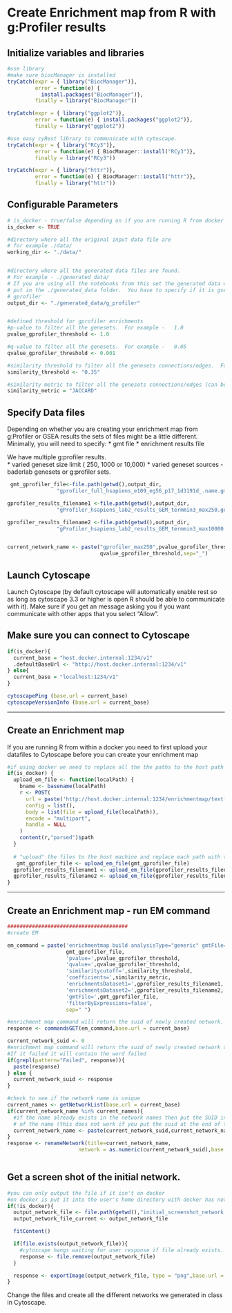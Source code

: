# Create Enrichment map from R with g:Profiler results

## Initialize variables and libraries

```r
#use library
#make sure biocManager is installed
tryCatch(expr = { library("BiocManager")}, 
         error = function(e) { 
           install.packages("BiocManager")}, 
         finally = library("BiocManager"))

tryCatch(expr = { library("ggplot2")}, 
         error = function(e) { install.packages("ggplot2")}, 
         finally = library("ggplot2"))

#use easy cyRest library to communicate with cytoscape.
tryCatch(expr = { library("RCy3")}, 
         error = function(e) { BiocManager::install("RCy3")}, 
         finally = library("RCy3"))

tryCatch(expr = { library("httr")}, 
         error = function(e) { BiocManager::install("httr")}, 
         finally = library("httr"))
```

## Configurable Parameters

```r

# is_docker - true/false depending on if you are running R from docker
is_docker <- TRUE

#directory where all the original input data file are
# for example ./data/
working_dir <- "./data/"


#directory where all the generated data files are found.
# For example - ./generated_data/
# If you are using all the notebooks from this set the generated data will be
# put in the ./generated_data folder.  You have to specify if it is gsea or 
# gprofiler
output_dir <- "./generated_data/g_profiler"


#defined threshold for gprofiler enrichments 
#p-value to filter all the genesets.  For example -   1.0
pvalue_gprofiler_threshold <- 1.0

#q-value to filter all the genesets.  For example -   0.05
qvalue_gprofiler_threshold <- 0.001

#similarity threshold to filter all the genesets connections/edges.  For example -   0.375
similarity_threshold <- "0.35"

#similarity metric to filter all the genesets connections/edges (can be OVERLAP, JACCARD, or COMBINED.   For example -   Combined
similarity_metric = "JACCARD"

```

## Specify Data files
Depending on whether you are creating your enrichment map from g:Profiler or GSEA results the sets of files might be a little different.  Minimally, you will need to specify:
  * gmt file
  * enrichment results file

We have multiple g:profiler results.  
  * varied geneset size limit ( 250, 1000 or 10,000)
  * varied geneset sources - baderlab genesets or g:profiler sets.

```r

 gmt_gprofiler_file<-file.path(getwd(),output_dir,
                "gprofiler_full_hsapiens_e109_eg56_p17_1d3191d_.name.gmt")

gprofiler_results_filename1 <-file.path(getwd(),output_dir,
                "gProfiler_hsapiens_lab2_results_GEM_termmin3_max250.gem.txt")

gprofiler_results_filename2 <-file.path(getwd(),output_dir,
                "gProfiler_hsapiens_lab2_results_GEM_termmin3_max10000.gem.txt")


current_network_name <- paste("gprofiler_max250",pvalue_gprofiler_threshold,
                              qvalue_gprofiler_threshold,sep="_")

```


## Launch Cytoscape

Launch Cytoscape (by default cytoscape will automatically enable rest so as long as cytoscape 3.3 or higher is open R should be able to communicate with it).  Make sure if you get an message asking you if you want communicate with other apps that you select "Allow".  

## Make sure you can connect to Cytoscape
```r
if(is_docker){
  current_base = "host.docker.internal:1234/v1"
  .defaultBaseUrl <- "http://host.docker.internal:1234/v1"
} else{
  current_base = "localhost:1234/v1"
}

cytoscapePing (base.url = current_base)
cytoscapeVersionInfo (base.url = current_base)
```
***
## Create an Enrichment map

If you are running R from within a docker you need to first upload your datafiles to Cytoscape before you can create your enrichment map

```r

#if using docker we need to replace all the the paths to the host path
if(is_docker) {
  upload_em_file <- function(localPath) {
    bname <- basename(localPath)
    r <- POST(
      url = paste('http://host.docker.internal:1234/enrichmentmap/textfileupload?fileName=', bname, sep=""),
      config = list(),
      body = list(file = upload_file(localPath)),
      encode = "multipart",
      handle = NULL
    )
    content(r,"parsed")$path
  }
  
  # "upload" the files to the host machine and replace each path with the host machine path
   gmt_gprofiler_file <- upload_em_file(gmt_gprofiler_file)
  gprofiler_results_filename1 <- upload_em_file(gprofiler_results_filename1)
  gprofiler_results_filename2 <- upload_em_file(gprofiler_results_filename2)
}
```
***
## Create an Enrichment map - run EM command
```r

#######################################
#create EM

em_command = paste('enrichmentmap build analysisType="generic" gmtFile=',
                   gmt_gprofiler_file,
                   'pvalue=',pvalue_gprofiler_threshold, 
                   'qvalue=',qvalue_gprofiler_threshold,
                   'similaritycutoff=',similarity_threshold,
                   'coefficients=',similarity_metric,
                   'enrichmentsDataset1=',gprofiler_results_filename1, 
                   'enrichmentsDataset2=',gprofiler_results_filename2,
                   'gmtFile=',gmt_gprofiler_file,
                   'filterByExpressions=false',
                   sep=" ")

#enrichment map command will return the suid of newly created network.
response <- commandsGET(em_command,base.url = current_base)

current_network_suid <- 0
#enrichment map command will return the suid of newly created network unless it Failed.  
#If it failed it will contain the word failed
if(grepl(pattern="Failed", response)){
  paste(response)
} else {
  current_network_suid <- response
}

#check to see if the network name is unique
current_names <- getNetworkList(base.url = current_base)
if(current_network_name %in% current_names){
  #if the name already exists in the network names then put the SUID in front
  # of the name (this does not work if you put the suid at the end of the name)
  current_network_name <- paste(current_network_suid,current_network_name,  sep="_")
}
response <- renameNetwork(title=current_network_name, 
                       network = as.numeric(current_network_suid),base.url = current_base)



```

## Get a screen shot of the initial network.
```r

#you can only output the file if it isn't on docker
#on docker is put it into the user's home directory with docker has not access to
if(!is_docker){
  output_network_file <- file.path(getwd(),"initial_screenshot_network.png")
  output_network_file_current <- output_network_file

  fitContent()

  if(file.exists(output_network_file)){
    #cytoscape hangs waiting for user response if file already exists.  Remove it first
    response <- file.remove(output_network_file)
  } 

  response <- exportImage(output_network_file, type = "png",base.url = current_base)
}

```


Change the files and create all the different networks we generated in class in Cytoscape.  

